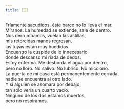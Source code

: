 ```yaml
---
title: III
---
```


Fríamente sacudidos, éste barco no lo lleva el mar.<br />
Míranos. La humedad se extiende, sale de dentro.<br />
Nos derrumbamos, vuelan las astillas,<br />
mis retorcidas manos regresan,<br />
las tuyas están muy hundidas.<br />
Encuentro la cúspide de lo innecesario<br />
donde descanso mi riada de dedos.<br />
Estoy enferma. Me desborda el agua por dentro,<br />
pero no lloro. No salivo. No lubrico. No micciono.<br />
La puerta de mi casa está permanentemente cerrada,<br />
nadie se encuentra al otro lado.<br />
Y si alguien se asomara por debajo,<br />
tan sólo vería un cuarto vacío.<br />
Ninguno de los dos estamos muertos,<br />
pero no respiramos.<br />